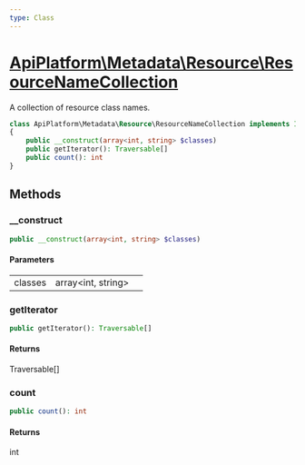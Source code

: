 ```yaml
---
type: Class
---
```


# [ApiPlatform\Metadata\Resource\ResourceNameCollection](/docs/vmain/reference/Metadata/Resource/ResourceNameCollection)

A collection of resource class names.


```php
class ApiPlatform\Metadata\Resource\ResourceNameCollection implements IteratorAggregate, Countable, Traversable
{
    public __construct(array<int, string> $classes)
    public getIterator(): Traversable[]
    public count(): int
}
```
## Methods

### __construct



```php
public __construct(array<int, string> $classes)
```

#### Parameters

<table><tbody>
<tr><td>classes</td><td>array&lt;int, string&gt;</td><td></td></tr>
</tbody>
</table>

### getIterator



```php
public getIterator(): Traversable[]
```

#### Returns

Traversable[]

### count



```php
public count(): int
```

#### Returns

int
